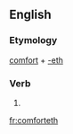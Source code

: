 ==English==

===Etymology===
[[comfort]] + [[-eth]]

===Verb===
{{en-verb form}}

# {{archaic third-person singular of|comfort}}

[[fr:comforteth]]